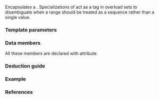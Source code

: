 {{cpp/ranges/title|elements_of}}
{{cpp/ranges/navbar}}

{{ddcl|header=ranges|since=c++23|1=
template&lt; ranges::range R, class Allocator = std::allocator&lt;std::byte&gt; &gt;
struct elements_of;
}}

Encapsulates a {{lconcept|range}}. Specializations of {{tt|elements_of}} act as a tag in overload sets to disambiguate when a range should be treated as a sequence rather than a single value.

===Template parameters===
{{par begin}}
{{par|R|a type that satisfies {{lconcept|range}}}}
{{par|Allocator|an allocator type that meets the requirements of {{named req|Allocator}}}}
{{par end}}

===Data members===
{{dsc begin}}
{{dsc hitem|Member name|Definition}}
{{dsc mem obj|range|nolink=true|a range of type {{tt|R}}}}
{{dsc mem obj|allocator|nolink=true|an allocator of type {{tt|Allocator}}. It has default member initializer that value initializes itself}}
{{dsc end}}

All these members are declared with {{attr|no_unique_address}} attribute.

===Deduction guide===
{{ddcl|since=c++23|1=
template&lt; class R, class Allocator = std::allocator&lt;std::byte&gt; &gt;
elements_of( R&amp;&amp;, Allocator = Allocator() ) -&gt; elements_of&lt;R&amp;&amp;, Allocator&gt;;
}}

===Example===
{{example
|code=
#include &lt;any&gt;
#include &lt;generator&gt;
#include &lt;iostream&gt;
#include &lt;ranges&gt;
#include &lt;string_view&gt;

template&lt;bool Elementwise&gt;
std::generator&lt;std::any&gt; gen(std::ranges::input_range auto&amp;&amp; r)
{
    if constexpr (Elementwise)
        co_yield std::ranges::elements_of(r); // yield each element of r
    else
        co_yield r;                           // yield r as a single value
}

int main()
{
    auto test = std::string_view{"test"};

    for (std::any a : gen&lt;true&gt;(test))
        std::cout &lt;&lt; '[' &lt;&lt; std::any_cast&lt;char&gt;(a) &lt;&lt; "] ";
    std::cout &lt;&lt; '\n';

    for (std::any a : gen&lt;false&gt;(test))
        std::cout &lt;&lt; '[' &lt;&lt; std::any_cast&lt;std::string_view&gt;(a) &lt;&lt; "] ";
    std::cout &lt;&lt; '\n';
}
|output=
[t] [e] [s] [t] 
[test]
}}

===References===
{{ref std c++23}}
{{ref std|title=Class template elements_of|id=range.elementsof|section=26.5.6}}
{{ref std end}}